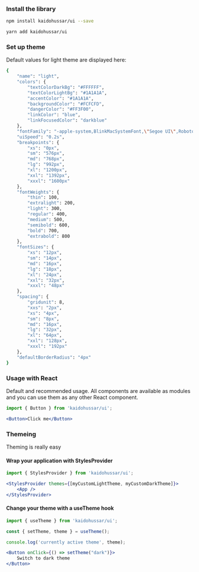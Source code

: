 
<Meta title="Overview/Introduction" />

### Install the library
```bash
npm install kaidohussar/ui --save
```

```bash
yarn add kaidohussar/ui
```

### Set up theme

Default values for light theme are displayed here:
```bash
{
    "name": "light",
    "colors": {
        "textColorDarkBg": "#FFFFFF",
        "textColorLightBg": "#1A1A1A",
        "accentColor": "#1A1A1A",
        "backgroundColor": "#FCFCFD",
        "dangerColor": "#FF3F00",
        "linkColor": "blue",
        "linkFocusedColor": "darkblue"
    },
    "fontFamily": "-apple-system,BlinkMacSystemFont,\"Segoe UI\",Roboto,Oxygen-Sans,Ubuntu,Cantarell,\"Helvetica Neue\",sans-serif",
    "uiSpeed": "0.2s",
    "breakpoints": {
        "xs": "0px",
        "sm": "576px",
        "md": "768px",
        "lg": "992px",
        "xl": "1200px",
        "xxl": "1392px",
        "xxxl": "1600px"
    },
    "fontWeights": {
        "thin": 100,
        "extralight": 200,
        "light": 300,
        "regular": 400,
        "medium": 500,
        "semibold": 600,
        "bold": 700,
        "extrabold": 800
    },
    "fontSizes": {
        "xs": "12px",
        "sm": "14px",
        "md": "16px",
        "lg": "18px",
        "xl": "24px",
        "xxl": "32px",
        "xxxl": "48px"
    },
    "spacing": {
        "gridunit": 8,
        "xxs": "2px",
        "xs": "4px",
        "sm": "8px",
        "md": "16px",
        "lg": "32px",
        "xl": "64px",
        "xxl": "128px",
        "xxxl": "192px"
    },
    "defaultBorderRadius": "4px"
}
```

### Usage with React
Default and recommended usage. All components are available as modules and you can use them as any other React component.

```jsx
import { Button } from 'kaidohussar/ui';

<Button>Click me</Button>
```

### Themeing
Theming is really easy

#### Wrap your application with StylesProvider

```jsx
import { StylesProvider } from 'kaidohussar/ui';

<StylesProvider themes={[myCustomLightTheme, myCustomDarkTheme]}>
    <App />
</StylesProvider>
```

#### Change your theme with a useTheme hook

```jsx
import { useTheme } from 'kaidohussar/ui';

const { setTheme, theme } = useTheme();

console.log('currently active theme', theme);

<Button onClick={() => setTheme("dark")}>
    Switch to dark theme
</Button>
```



